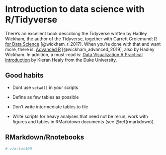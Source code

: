 # Introduction to data science with R/Tidyverse {#tidyverse-intro}

There's an excellent book describing the Tidyverse written by Hadley Wickham, the author of the
Tidyverse, together with Garrett Grolemund: [R for Data Science](https://r4ds.had.co.nz/)
[@wickham_r_2017]. When you're done with that and want more, there is: [Advanced
R](https://adv-r.hadley.nz/index.html) [@wickham_advanced_2019], also by Hadley Wickham.
In addition, a must-read is: [Data Visualization A Practical Introduction](https://socviz.co/index.html#preface) by Kieran Healy from the Duke University.

## Good habits {#r-good-habits}

- Dont use `setwd()` in your scripts

- Define as few tables as possible

- Don't write intermediate tables to file

- Write scripts for heavy analyses that need not be rerun; work with figures and tables in RMarkdown documents (see \@ref(rmarkdown)).

## RMarkdown/Rnotebooks {#rmarkdown}

```r
# vim:tw=100
```

